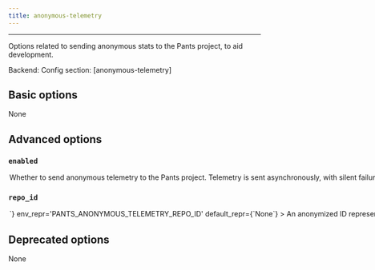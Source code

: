 ```yaml
---
title: anonymous-telemetry
---
```



---


Options related to sending anonymous stats to the Pants project, to aid development.

Backend: <span className="color--primary"></span>
Config section: <span className="color--primary">[anonymous-telemetry]</span>

<span className={styles.options}>

## Basic options

None

## Advanced options


### `enabled`

<Option
  cli_repr={`--[no-]anonymous-telemetry-enabled`}
  env_repr='PANTS_ANONYMOUS_TELEMETRY_ENABLED'
  default_repr={`False`}
>

Whether to send anonymous telemetry to the Pants project.
Telemetry is sent asynchronously, with silent failure, and does not impact build times or outcomes.
See https://www.pantsbuild.org/v2.8/docs/anonymous-telemetry for details.

</Option>

### `repo_id`

<Option
  cli_repr={`--anonymous-telemetry-repo-id=<str>`}
  env_repr='PANTS_ANONYMOUS_TELEMETRY_REPO_ID'
  default_repr={`None`}
>

An anonymized ID representing this repo.
For private repos, you likely want the ID to not be derived from, or algorithmically convertible to, anything identifying the repo.
For public repos the ID may be visible in that repo&#x27;s config file, so anonymity of the repo is not guaranteed (although user anonymity is always guaranteed).
See https://www.pantsbuild.org/v2.8/docs/anonymous-telemetry for details.

</Option>

## Deprecated options

None


</span>